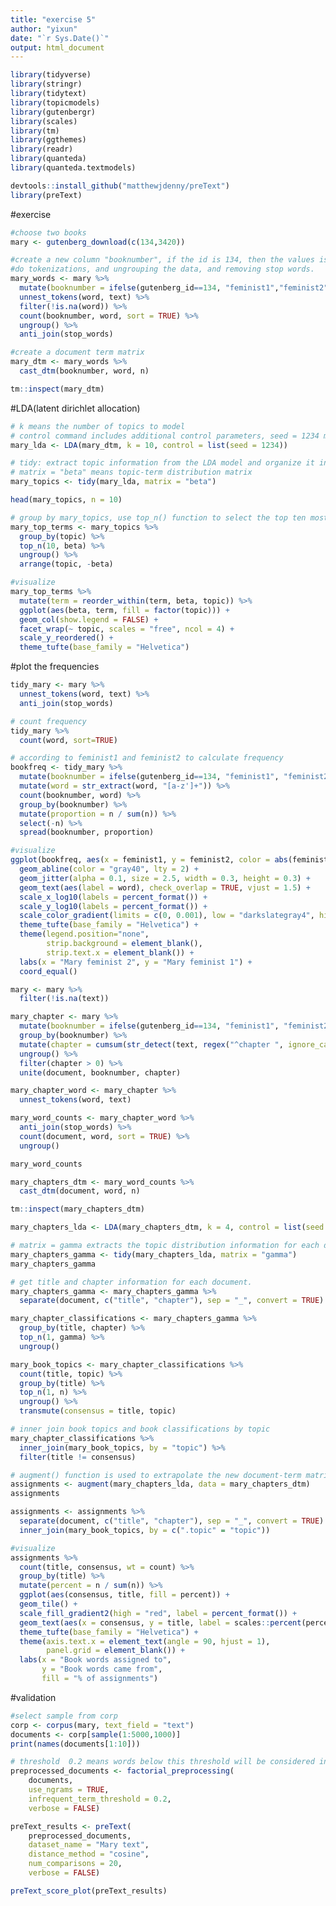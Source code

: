 ```yaml
---
title: "exercise 5"
author: "yixun"
date: "`r Sys.Date()`"
output: html_document
---
```


```r
library(tidyverse)
library(stringr)
library(tidytext)
library(topicmodels)
library(gutenbergr)
library(scales)
library(tm)
library(ggthemes)
library(readr)
library(quanteda)
library(quanteda.textmodels)
```

```r
devtools::install_github("matthewjdenny/preText")
library(preText)
```


#exercise
```r
#choose two books
mary <- gutenberg_download(c(134,3420))
```


```r
#create a new column "booknumber", if the id is 134, then the values is "feminist1", or "feminist2"
#do tokenizations, and ungrouping the data, and removing stop words.
mary_words <- mary %>%
  mutate(booknumber = ifelse(gutenberg_id==134, "feminist1","feminist2")) %>%
  unnest_tokens(word, text) %>%
  filter(!is.na(word)) %>%
  count(booknumber, word, sort = TRUE) %>%
  ungroup() %>%
  anti_join(stop_words)

#create a document term matrix
mary_dtm <- mary_words %>%
  cast_dtm(booknumber, word, n)

tm::inspect(mary_dtm)
```

#LDA(latent dirichlet allocation)
```r
# k means the number of topics to model
# control command includes additional control parameters, seed = 1234 makes sure repeatability of results
mary_lda <- LDA(mary_dtm, k = 10, control = list(seed = 1234))
```

```r
# tidy: extract topic information from the LDA model and organize it into a data frame
# matrix = "beta" means topic-term distribution matrix
mary_topics <- tidy(mary_lda, matrix = "beta")

head(mary_topics, n = 10)
```

```r
# group by mary_topics, use top_n() function to select the top ten most-weighted terms in each topic, arrange() means reorder by topics and weighted terms
mary_top_terms <- mary_topics %>%
  group_by(topic) %>%
  top_n(10, beta) %>%
  ungroup() %>%
  arrange(topic, -beta)

#visualize
mary_top_terms %>%
  mutate(term = reorder_within(term, beta, topic)) %>%
  ggplot(aes(beta, term, fill = factor(topic))) +
  geom_col(show.legend = FALSE) +
  facet_wrap(~ topic, scales = "free", ncol = 4) +
  scale_y_reordered() +
  theme_tufte(base_family = "Helvetica")
```

#plot the frequencies
```r
tidy_mary <- mary %>%
  unnest_tokens(word, text) %>%
  anti_join(stop_words)

# count frequency
tidy_mary %>%
  count(word, sort=TRUE)

# according to feminist1 and feminist2 to calculate frequency
bookfreq <- tidy_mary %>%
  mutate(booknumber = ifelse(gutenberg_id==134, "feminist1", "feminist2")) %>%
  mutate(word = str_extract(word, "[a-z']+")) %>%
  count(booknumber, word) %>%
  group_by(booknumber) %>%
  mutate(proportion = n / sum(n)) %>% 
  select(-n) %>% 
  spread(booknumber, proportion)

#visualize
ggplot(bookfreq, aes(x = feminist1, y = feminist2, color = abs(feminist1 - feminist2))) +
  geom_abline(color = "gray40", lty = 2) +
  geom_jitter(alpha = 0.1, size = 2.5, width = 0.3, height = 0.3) +
  geom_text(aes(label = word), check_overlap = TRUE, vjust = 1.5) +
  scale_x_log10(labels = percent_format()) +
  scale_y_log10(labels = percent_format()) +
  scale_color_gradient(limits = c(0, 0.001), low = "darkslategray4", high = "gray75") +
  theme_tufte(base_family = "Helvetica") +
  theme(legend.position="none", 
        strip.background = element_blank(), 
        strip.text.x = element_blank()) +
  labs(x = "Mary feminist 2", y = "Mary feminist 1") +
  coord_equal()
```

```r
mary <- mary %>%
  filter(!is.na(text))

mary_chapter <- mary %>%
  mutate(booknumber = ifelse(gutenberg_id==134, "feminist1", "feminist2")) %>%
  group_by(booknumber) %>%
  mutate(chapter = cumsum(str_detect(text, regex("^chapter ", ignore_case = TRUE)))) %>%
  ungroup() %>%
  filter(chapter > 0) %>%
  unite(document, booknumber, chapter)

mary_chapter_word <- mary_chapter %>%
  unnest_tokens(word, text)

mary_word_counts <- mary_chapter_word %>%
  anti_join(stop_words) %>%
  count(document, word, sort = TRUE) %>%
  ungroup()

mary_word_counts

mary_chapters_dtm <- mary_word_counts %>%
  cast_dtm(document, word, n)

tm::inspect(mary_chapters_dtm)
```


```r
mary_chapters_lda <- LDA(mary_chapters_dtm, k = 4, control = list(seed = 1234))
```

```r
# matrix = gamma extracts the topic distribution information for each document
mary_chapters_gamma <- tidy(mary_chapters_lda, matrix = "gamma")
mary_chapters_gamma
```

```r
# get title and chapter information for each document.
mary_chapters_gamma <- mary_chapters_gamma %>%
  separate(document, c("title", "chapter"), sep = "_", convert = TRUE)

mary_chapter_classifications <- mary_chapters_gamma %>%
  group_by(title, chapter) %>%
  top_n(1, gamma) %>%
  ungroup()

mary_book_topics <- mary_chapter_classifications %>%
  count(title, topic) %>%
  group_by(title) %>%
  top_n(1, n) %>%
  ungroup() %>%
  transmute(consensus = title, topic)

# inner join book topics and book classifications by topic
mary_chapter_classifications %>%
  inner_join(mary_book_topics, by = "topic") %>%
  filter(title != consensus)

# augment() function is used to extrapolate the new document-term matrix using the already trained LDA model.
assignments <- augment(mary_chapters_lda, data = mary_chapters_dtm)
assignments

assignments <- assignments %>%
  separate(document, c("title", "chapter"), sep = "_", convert = TRUE) %>%
  inner_join(mary_book_topics, by = c(".topic" = "topic"))

#visualize
assignments %>%
  count(title, consensus, wt = count) %>%
  group_by(title) %>%
  mutate(percent = n / sum(n)) %>%
  ggplot(aes(consensus, title, fill = percent)) +
  geom_tile() +
  scale_fill_gradient2(high = "red", label = percent_format()) +
  geom_text(aes(x = consensus, y = title, label = scales::percent(percent))) +
  theme_tufte(base_family = "Helvetica") +
  theme(axis.text.x = element_text(angle = 90, hjust = 1),
        panel.grid = element_blank()) +
  labs(x = "Book words assigned to",
       y = "Book words came from",
       fill = "% of assignments")
```
#validation
```r
#select sample from corp
corp <- corpus(mary, text_field = "text")
documents <- corp[sample(1:5000,1000)]
print(names(documents[1:10]))
```

```r
# threshold  0.2 means words below this threshold will be considered infrequent and will be filtered out
preprocessed_documents <- factorial_preprocessing(
    documents,
    use_ngrams = TRUE,
    infrequent_term_threshold = 0.2,
    verbose = FALSE)
```

```r
preText_results <- preText(
    preprocessed_documents,
    dataset_name = "Mary text",
    distance_method = "cosine",
    num_comparisons = 20,
    verbose = FALSE)

```


```r
preText_score_plot(preText_results)
```

